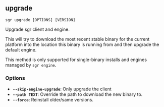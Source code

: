 
## upgrade

```sgr upgrade [OPTIONS] [VERSION]```

Upgrade sgr client and engine.

This will try to download the most recent stable binary for the current platform
into the location this binary is running from and then upgrade the default engine.

This method is only supported for single-binary installs and engines managed
by `sgr engine`.

### Options

  * **`--skip-engine-upgrade`**: Only upgrade the client
  * **`--path TEXT`**: Override the path to download the new binary to.
  * **`--force`**: Reinstall older/same versions.
